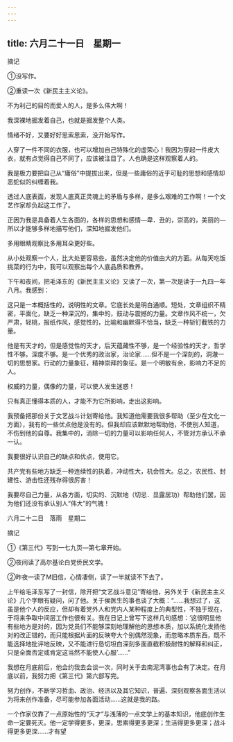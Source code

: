 ```yaml
---
---
---
```

title: 六月二十一日　星期一
---




摘记

①没写作。

②重读一次《新民主主义论》。



不为利己的目的而爱人的人，是多么伟大啊！

我深裸地掘发着自己，也就是掘发整个人类。

情绪不好，又要好好思索思索，没开始写作。



人穿了一件不同的衣服，也可以增加自己特殊化的虚荣心！我因为穿起一件皮大衣，就有点觉得自己不同了，应该被注目了。人也确是这样观察着人的。

我是极力要把自己从“庸俗”中提拔出来，但是一些庸俗的近乎可耻的思想和感情却恶蛇似的纠缠着我。

透过人底表面，发现人底真正灵魂上的矛盾与多样，是多么艰难的工作啊！一个文艺作家却负起这工作了。

正因为我是具备着人生各面的，各样的思想和感情―卑．丑的，崇高的，美丽的―所以才能够多样地描写他们，深知地掘发他们。

多用眼睛观察比多用耳朵更好些。

从小处观察一个人，比大处更容易些，虽然决定他的价值由大的方面。从每天吃饭挑菜的行为中，我可以观察出每个人底品质和教养。

下午和夜间，把毛泽东的《新民主主义论》又读了一次，第一次是读于一九四一年八月。我感到：

这只是一本概括性的，说明性的文章。它底长处是明白通顺。短处，文章组织不精密，平面化，缺乏一种深沉的，集中的，鼓动与震撼的力量。文章作风不统一，欠严肃，轻桃，报纸作风，感觉性的，比喻和幽默得不恰当，缺乏一种斩钉截铁的力量。

他是有天才的，但是感觉性的天才，后天蕴藏性不够，是一个经验性的天才，哲学性不够。深度不够。是一个优秀的政治家，治论家……但不是一个深刻的，洞澈一切的思想家。行动的力量象征，精神崇拜的象征。是一个明敏有余，影响力不足的人。



权威的力量，偶像的力量，可以使人发生迷惑！

只有真正懂得本质的人，才能不为它所影响，走出这影响。

我预备把那份关于文艺战斗计划寄给他。我知道他需要我很多帮助（至少在文化一方面），我有的一些优点他是没有的。但我却应该默默地帮助他，不使别人知道，不伤到他的自尊。我集中的，消除一切的力量可以影响任何人，不管对方承认不承一认。

我要很好认识自己的缺点和优点，使用它。

共产党有些地方缺乏一种连续性的执着，冲动性大，机会性大。总之，农民性、封建性、游击性还残存得很厉害！

我要尽自己力量，从各方面，切实的、沉默地（切忌．显露居功）帮助他们罢，因为他们还没有承认别人“伟大”的气魄！





六月二十二日　落雨　星期二


摘记

①《第三代》写到一七九页―第七章开始。

②夜间读了高尔基论白党侨民文学。

②昨夜一读了M旧信，心情凄侧，读了一半就读不下去了。



上午给毛泽东写了一封信，除开把“文艺战斗意见”寄给他，另外关于《新民主主义论》几个字眼有疑问，问了他。关于侯医生的事也谈了大概：“……我想过了，这虽是他个人的反应，但却有着党外人和党内人某种程度上的典型性，不独于现在，于将来争取中间层工作也很有关。我在日记上曾写下这样几句感想：‘这很明显他有些地方是对的，因为党员们不能够深刻地理解他的思想本质，加以系统化发扬他对的改正错的，而只能根据片面的反映夸大个别偶然现象，而忽略本质东西，既不能选择地批评地反映，又不能进行恳切坦白深刻多面直截积极耐性的解释和纠正，只是全面否定或肯定这当然不能使人心服’……”

我想在月底前后，他会约我去会谈一次，同时关于去南泥湾事也会有了决定。在月底以前，我努力把《第三代》第六部写完。

努力创作，不断学习哲血、政治、经济以及其它知识，普遍、深刻观察各面生活以为将来创作准备，尽可能参加各面活动……这就是我的路。

一个作家仅靠了一点原始性的“天才”与浅薄的一点文学上的基本知识，他底创作生命一定要死灭。他一定学得更多，更深，思索得更多更深；生活得更多更深；战斗得更多更深……才有望